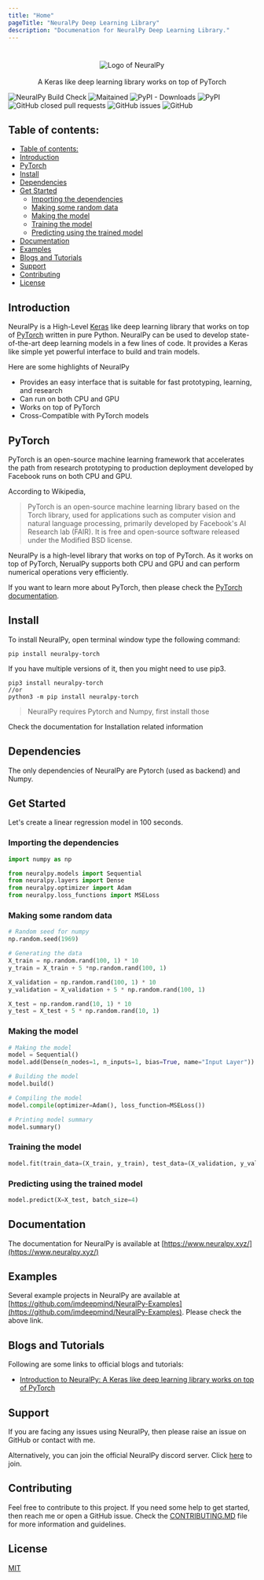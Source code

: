 ```yaml
---
title: "Home"
pageTitle: "NeuralPy Deep Learning Library"
description: "Documenation for NeuralPy Deep Learning Library."
---
```



#   

<p style="display: flex; justify-content: center; flex-direction: column; align-items: center;">
 <img src="https://user-images.githubusercontent.com/34741145/81591141-99752900-93d9-11ea-9ef6-cc2c68daaa19.png" alt="Logo of NeuralPy" />
 <br />
 A Keras like deep learning library works on top of PyTorch
</p>

![NeuralPy Build Check](https://github.com/imdeepmind/NeuralPy/workflows/NeuralPy%20Build%20Check/badge.svg)
![Maitained](https://img.shields.io/badge/Maitained%3F-Yes-brightgreen)
![PyPI - Downloads](https://img.shields.io/pypi/dw/neuralpy-torch?style=flat)
![PyPI](https://img.shields.io/pypi/v/neuralpy-torch?style=flat)
![GitHub closed pull requests](https://img.shields.io/github/issues-pr-closed/imdeepmind/NeuralPy?style=flat)
![GitHub issues](https://img.shields.io/github/issues/imdeepmind/NeuralPy?style=flat)
![GitHub](https://img.shields.io/github/license/imdeepmind/NeuralPy?style=flat)

## Table of contents:
- [Table of contents:](#table-of-contents)
- [Introduction](#introduction)
- [PyTorch](#pytorch)
- [Install](#install)
- [Dependencies](#dependencies)
- [Get Started](#get-started)
  - [Importing the dependencies](#importing-the-dependencies)
  - [Making some random data](#making-some-random-data)
  - [Making the model](#making-the-model)
  - [Training the model](#training-the-model)
  - [Predicting using the trained model](#predicting-using-the-trained-model)
- [Documentation](#documentation)
- [Examples](#examples)
- [Blogs and Tutorials](#blogs-and-tutorials)
- [Support](#support)
- [Contributing](#contributing)
- [License](#license)

## Introduction
NeuralPy is a High-Level [Keras](https://keras.io/) like deep learning library that works on top of [PyTorch](https://pytorch.org) written in pure Python. NeuralPy can be used to develop state-of-the-art deep learning models in a few lines of code. It provides a Keras like simple yet powerful interface to build and train models. 

Here are some highlights of NeuralPy
 - Provides an easy interface that is suitable for fast prototyping, learning, and research
 - Can run on both CPU and GPU
 - Works on top of PyTorch
 - Cross-Compatible with PyTorch models

## PyTorch
PyTorch is an open-source machine learning framework that accelerates the path from research prototyping to production deployment developed by Facebook runs on both CPU and GPU.

According to Wikipedia, 
> PyTorch is an open-source machine learning library based on the Torch library, used for applications such as computer vision and natural language processing, primarily developed by Facebook's AI Research lab (FAIR). It is free and open-source software released under the Modified BSD license.

NeuralPy is a high-level library that works on top of PyTorch. As it works on top of PyTorch, NerualPy supports both CPU and GPU and can perform numerical operations very efficiently.

If you want to learn more about PyTorch, then please check the [PyTorch documentation](https://pytorch.org/).

## Install
To install NeuralPy, open terminal window type the following command:
```
pip install neuralpy-torch
```
If you have multiple versions of it, then you might need to use pip3.
```
pip3 install neuralpy-torch
//or
python3 -m pip install neuralpy-torch
```
> NeuralPy requires Pytorch and Numpy, first install those

Check the documentation for Installation related information

## Dependencies
The only dependencies of NeuralPy are Pytorch (used as backend) and Numpy.

## Get Started
Let's create a linear regression model in 100 seconds.

### Importing the dependencies
```python
import numpy as np

from neuralpy.models import Sequential
from neuralpy.layers import Dense
from neuralpy.optimizer import Adam
from neuralpy.loss_functions import MSELoss
```

### Making some random data
```python
# Random seed for numpy
np.random.seed(1969)

# Generating the data
X_train = np.random.rand(100, 1) * 10
y_train = X_train + 5 *np.random.rand(100, 1)

X_validation = np.random.rand(100, 1) * 10
y_validation = X_validation + 5 * np.random.rand(100, 1)

X_test = np.random.rand(10, 1) * 10
y_test = X_test + 5 * np.random.rand(10, 1)
```

### Making the model
```python
# Making the model
model = Sequential()
model.add(Dense(n_nodes=1, n_inputs=1, bias=True, name="Input Layer"))

# Building the model
model.build()

# Compiling the model
model.compile(optimizer=Adam(), loss_function=MSELoss())

# Printing model summary
model.summary()
```

### Training the model
```python
model.fit(train_data=(X_train, y_train), test_data=(X_validation, y_validation), epochs=300, batch_size=4)
```

### Predicting using the trained model
```python
model.predict(X=X_test, batch_size=4)
```

## Documentation
The documentation for NeuralPy is available at [https://www.neuralpy.xyz/](https://www.neuralpy.xyz/)

## Examples  
Several example projects in NeuralPy are available at [https://github.com/imdeepmind/NeuralPy-Examples](https://github.com/imdeepmind/NeuralPy-Examples). Please check the above link.

## Blogs and Tutorials
Following are some links to official blogs and tutorials:
  - [Introduction to NeuralPy: A Keras like deep learning library works on top of PyTorch](https://medium.com/@imdeepmind/introduction-to-neuralpy-a-keras-like-deep-learning-library-works-on-top-of-pytorch-3bbf1b887561)

## Support
If you are facing any issues using NeuralPy, then please raise an issue on GitHub or contact with me. 

Alternatively, you can join the official NeuralPy discord server. Click [here](https://discord.gg/6aTTwbW) to join.

## Contributing
Feel free to contribute to this project. If you need some help to get started, then reach me or open a GitHub issue. Check the [CONTRIBUTING.MD](https://github.com/imdeepmind/NeuralPy/blob/master/CONTRIBUTING.md) file for more information and guidelines.

## License
[MIT](https://github.com/imdeepmind/NeuralPy/blob/master/LICENSE)

